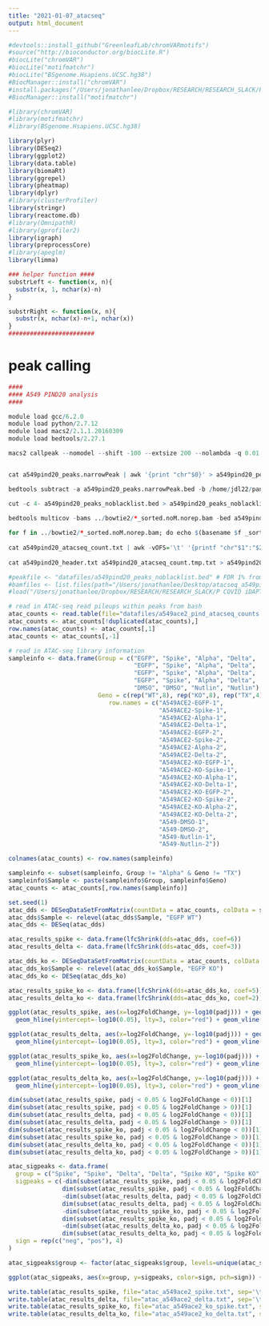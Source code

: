 ```yaml
---
title: "2021-01-07_atacseq"
output: html_document
---
```


```r
#devtools::install_github("GreenleafLab/chromVARmotifs")
#source("http://bioconductor.org/biocLite.R")
#biocLite("chromVAR")
#biocLite("motifmatchr")
#biocLite("BSgenome.Hsapiens.UCSC.hg38")
#BiocManager::install("chromVAR")
#install.packages("/Users/jonathanlee/Dropbox/RESEARCH/RESEARCH_SLACK/P COVID iDAPT/chlsab_bsgenome/BSgenome.CSabaeus.UCSC.chlSab2_1.0.0.tar.gz", repos = NULL, type="source")
#BiocManager::install("motifmatchr")

#library(chromVAR)
#library(motifmatchr)
#library(BSgenome.Hsapiens.UCSC.hg38)

library(plyr)
library(DESeq2)
library(ggplot2)
library(data.table)
library(biomaRt)
library(ggrepel)
library(pheatmap)
library(dplyr)
#library(clusterProfiler)
library(stringr)
library(reactome.db)
#library(OmnipathR)
#library(gprofiler2)
library(igraph)
library(preprocessCore)
#library(apeglm)
library(limma)

### helper function ####
substrLeft <- function(x, n){
  substr(x, 1, nchar(x)-n)
}

substrRight <- function(x, n){
  substr(x, nchar(x)-n+1, nchar(x))
}
########################
```

# peak calling

```r
####
#### A549 PIND20 analysis
####

module load gcc/6.2.0
module load python/2.7.12
module load macs2/2.1.1.20160309
module load bedtools/2.27.1

macs2 callpeak --nomodel --shift -100 --extsize 200 --nolambda -q 0.01 --keep-dup all --call-summits -t ../bowtie2/*_sorted.noM.norep.bam -g hs -n a549pind20 --outdir ./


cat a549pind20_peaks.narrowPeak | awk '{print "chr"$0}' > a549pind20_peaks.narrowPeak.bed

bedtools subtract -a a549pind20_peaks.narrowPeak.bed -b /home/jdl22/pandolfi/myNGSdir/GRCh38/hg38-blacklist.v2.bed > a549pind20_peaks_noblacklist.bed

cut -c 4- a549pind20_peaks_noblacklist.bed > a549pind20_peaks_noblacklist.nochr.bed

bedtools multicov -bams ../bowtie2/*_sorted.noM.norep.bam -bed a549pind20_peaks_noblacklist.nochr.bed > a549pind20_atacseq_count.txt
 
for f in ../bowtie2/*_sorted.noM.norep.bam; do echo $(basename $f _sorted.noM.norep.bam); done | tr '\n' '\t' | paste <(echo "position") - > a549pind20_header.txt
 
cat a549pind20_atacseq_count.txt | awk -vOFS='\t' '{printf "chr"$1":"$2"-"$3"\t"; for (i=11; i<NF; i++) printf $i"\t"; print $NF}' > a549pind20_atacseq_count.tmp.txt
 
cat a549pind20_header.txt a549pind20_atacseq_count.tmp.txt > a549pind20_atacseq_counts.txt

```

```r
#peakfile <- "datafiles/a549pind20_peaks_noblacklist.bed" # FDR 1% from macs2
#bamfiles <- list.files(path="/Users/jonathanlee/Desktop/atacseq_a549pind20/",pattern=".bam", full.names=T)
#load("/Users/jonathanlee/Dropbox/RESEARCH/RESEARCH_SLACK/P COVID iDAPT/motifs/hs_cisbp_pwms.rda")
```

```r
# read in ATAC-seq read pileups within peaks from bash
atac_counts <- read.table(file="datafiles/a549ace2_pind_atacseq_counts.txt", header=T)
atac_counts <- atac_counts[!duplicated(atac_counts),]
row.names(atac_counts) <- atac_counts[,1]
atac_counts <- atac_counts[,-1]

# read in ATAC-seq library information
sampleinfo <- data.frame(Group = c("EGFP", "Spike", "Alpha", "Delta",
                                   "EGFP", "Spike", "Alpha", "Delta",
                                   "EGFP", "Spike", "Alpha", "Delta",
                                   "EGFP", "Spike", "Alpha", "Delta",
                                   "DMSO", "DMSO", "Nutlin", "Nutlin"),
                         Geno = c(rep("WT",8), rep("KO",8), rep("TX",4)), 
                            row.names = c("A549ACE2-EGFP-1",
                                          "A549ACE2-Spike-1",
                                          "A549ACE2-Alpha-1",
                                          "A549ACE2-Delta-1",
                                          "A549ACE2-EGFP-2",
                                          "A549ACE2-Spike-2",
                                          "A549ACE2-Alpha-2",
                                          "A549ACE2-Delta-2",
                                          "A549ACE2-KO-EGFP-1",
                                          "A549ACE2-KO-Spike-1",
                                          "A549ACE2-KO-Alpha-1",
                                          "A549ACE2-KO-Delta-1",
                                          "A549ACE2-KO-EGFP-2",
                                          "A549ACE2-KO-Spike-2",
                                          "A549ACE2-KO-Alpha-2",
                                          "A549ACE2-KO-Delta-2",
                                          "A549-DMSO-1",
                                          "A549-DMSO-2",
                                          "A549-Nutlin-1",
                                          "A549-Nutlin-2"))

colnames(atac_counts) <- row.names(sampleinfo)
```

```r
sampleinfo <- subset(sampleinfo, Group != "Alpha" & Geno != "TX")
sampleinfo$Sample <- paste(sampleinfo$Group, sampleinfo$Geno)
atac_counts <- atac_counts[,row.names(sampleinfo)]
```

```r
set.seed(1)
atac_dds <- DESeqDataSetFromMatrix(countData = atac_counts, colData = sampleinfo, design = ~Sample)
atac_dds$Sample <- relevel(atac_dds$Sample, "EGFP WT")
atac_dds <- DESeq(atac_dds)

atac_results_spike <- data.frame(lfcShrink(dds=atac_dds, coef=6))
atac_results_delta <- data.frame(lfcShrink(dds=atac_dds, coef=3))

atac_dds_ko <- DESeqDataSetFromMatrix(countData = atac_counts, colData = sampleinfo, design = ~Sample)
atac_dds_ko$Sample <- relevel(atac_dds_ko$Sample, "EGFP KO")
atac_dds_ko <- DESeq(atac_dds_ko)

atac_results_spike_ko <- data.frame(lfcShrink(dds=atac_dds_ko, coef=5))
atac_results_delta_ko <- data.frame(lfcShrink(dds=atac_dds_ko, coef=2))
```

```r
ggplot(atac_results_spike, aes(x=log2FoldChange, y=-log10(padj))) + geom_point(pch=20, color="lightgray", alpha=0.5, data=subset(atac_results_spike, padj > 0.05)) + geom_point(pch=20, color="skyblue", data=subset(atac_results_spike, padj < 0.05 & log2FoldChange > 0), alpha=0.5) + geom_point(pch=20, color="indianred", data=subset(atac_results_spike, padj < 0.05 & log2FoldChange < 0), alpha=0.5) + theme_classic() + geom_hline(yintercept=0, lty=3) + xlim(c(-6,6)) + ylim(c(0,15)) + 
  geom_hline(yintercept=-log10(0.05), lty=3, color="red") + geom_vline(xintercept=0, lty=3, color="red") + ylab("-Log10 FDR") + xlab("Log2 Fold Change,\nA549ACE2\nSpike vs. EGFP ATAC-seq")

ggplot(atac_results_delta, aes(x=log2FoldChange, y=-log10(padj))) + geom_point(pch=20, color="lightgray", alpha=0.5, data=subset(atac_results_delta, padj > 0.05)) + geom_point(pch=20, color="skyblue", data=subset(atac_results_delta, padj < 0.05 & log2FoldChange > 0), alpha=0.5) + geom_point(pch=20, color="indianred", data=subset(atac_results_delta, padj < 0.05 & log2FoldChange < 0), alpha=0.5) + theme_classic() + geom_hline(yintercept=0, lty=3) + xlim(c(-6,6)) + ylim(c(0,15)) + 
  geom_hline(yintercept=-log10(0.05), lty=3, color="red") + geom_vline(xintercept=0, lty=3, color="red") + ylab("-Log10 FDR") + xlab("Log2 Fold Change,\nA549ACE2\nDelta vs. EGFP ATAC-seq")
```

```r
ggplot(atac_results_spike_ko, aes(x=log2FoldChange, y=-log10(padj))) + geom_point(pch=20, color="lightgray", alpha=0.5, data=subset(atac_results_spike_ko, padj > 0.05)) + geom_point(pch=20, color="skyblue", data=subset(atac_results_spike_ko, padj < 0.05 & log2FoldChange > 0), alpha=0.5) + geom_point(pch=20, color="indianred", data=subset(atac_results_spike_ko, padj < 0.05 & log2FoldChange < 0), alpha=0.5) + theme_classic() + geom_hline(yintercept=0, lty=3) + xlim(c(-6,6)) + ylim(c(0,15)) + 
  geom_hline(yintercept=-log10(0.05), lty=3, color="red") + geom_vline(xintercept=0, lty=3, color="red") + ylab("-Log10 FDR") + xlab("Log2 Fold Change,\nA549ACE2 TP53ko\nSpike vs. EGFP ATAC-seq")

ggplot(atac_results_delta_ko, aes(x=log2FoldChange, y=-log10(padj))) + geom_point(pch=20, color="lightgray", alpha=0.5, data=subset(atac_results_delta_ko, padj > 0.05)) + geom_point(pch=20, color="skyblue", data=subset(atac_results_delta_ko, padj < 0.05 & log2FoldChange > 0), alpha=0.5) + geom_point(pch=20, color="indianred", data=subset(atac_results_delta_ko, padj < 0.05 & log2FoldChange < 0), alpha=0.5) + theme_classic() + geom_hline(yintercept=0, lty=3) + xlim(c(-6,6)) + ylim(c(0,15)) + 
  geom_hline(yintercept=-log10(0.05), lty=3, color="red") + geom_vline(xintercept=0, lty=3, color="red") + ylab("-Log10 FDR") + xlab("Log2 Fold Change,\nA549ACE2 TP53ko\nDelta vs. EGFP ATAC-seq")
```

```r
dim(subset(atac_results_spike, padj < 0.05 & log2FoldChange < 0))[1]
dim(subset(atac_results_spike, padj < 0.05 & log2FoldChange > 0))[1]
dim(subset(atac_results_delta, padj < 0.05 & log2FoldChange < 0))[1]
dim(subset(atac_results_delta, padj < 0.05 & log2FoldChange > 0))[1]
dim(subset(atac_results_spike_ko, padj < 0.05 & log2FoldChange < 0))[1]
dim(subset(atac_results_spike_ko, padj < 0.05 & log2FoldChange > 0))[1]
dim(subset(atac_results_delta_ko, padj < 0.05 & log2FoldChange < 0))[1]
dim(subset(atac_results_delta_ko, padj < 0.05 & log2FoldChange > 0))[1]
```

```r
atac_sigpeaks <- data.frame(
  group = c("Spike", "Spike", "Delta", "Delta", "Spike KO", "Spike KO", "Delta KO", "Delta KO"),
  sigpeaks = c(-dim(subset(atac_results_spike, padj < 0.05 & log2FoldChange < 0))[1],
               dim(subset(atac_results_spike, padj < 0.05 & log2FoldChange > 0))[1],
               -dim(subset(atac_results_delta, padj < 0.05 & log2FoldChange < 0))[1],
               dim(subset(atac_results_delta, padj < 0.05 & log2FoldChange > 0))[1],
               -dim(subset(atac_results_spike_ko, padj < 0.05 & log2FoldChange < 0))[1],
               dim(subset(atac_results_spike_ko, padj < 0.05 & log2FoldChange > 0))[1],
               -dim(subset(atac_results_delta_ko, padj < 0.05 & log2FoldChange < 0))[1],
               dim(subset(atac_results_delta_ko, padj < 0.05 & log2FoldChange > 0))[1]),
  sign = rep(c("neg", "pos"), 4)
)

atac_sigpeaks$group <- factor(atac_sigpeaks$group, levels=unique(atac_sigpeaks$group))
```

```r
ggplot(atac_sigpeaks, aes(x=group, y=sigpeaks, color=sign, pch=sign)) + geom_point() + ylim(c(-6000, 6000)) + theme_classic() + geom_hline(yintercept=0) + scale_color_manual(values=c("red", "black")) + scale_shape_manual(values=c(1, 2)) + theme(legend.position="none", axis.text.x = element_text(angle = 90, vjust = 0.5, hjust=1)) + ylab("# Significant Peaks\n(vs. EGFP)") + xlab("")
```

```r
write.table(atac_results_spike, file="atac_a549ace2_spike.txt", sep='\t', quote=F)
write.table(atac_results_delta, file="atac_a549ace2_delta.txt", sep='\t', quote=F)
write.table(atac_results_spike_ko, file="atac_a549ace2_ko_spike.txt", sep='\t', quote=F)
write.table(atac_results_delta_ko, file="atac_a549ace2_ko_delta.txt", sep='\t', quote=F)
```


